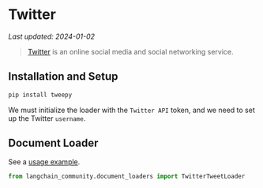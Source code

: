 # Twitter
*Last updated: 2024-01-02*

>[Twitter](https://twitter.com/) is an online social media and social networking service.


## Installation and Setup

```bash
pip install tweepy
```

We must initialize the loader with the `Twitter API` token, and we need to set up the Twitter `username`.


## Document Loader

See a [usage example](/docs/integrations/document_loaders/twitter).

```python
from langchain_community.document_loaders import TwitterTweetLoader
```
